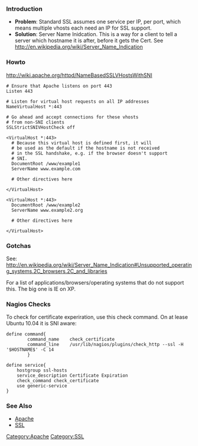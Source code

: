 === Introduction ===
* '''Problem''': Standard SSL assumes one service per IP, per port, which means multiple vhosts each need an IP for SSL support.
* '''Solution''': Server Name Inidcation. This is a way for a client to tell a server which hostname it is after, before it gets the Cert. See http://en.wikipedia.org/wiki/Server_Name_Indication

=== Howto ===
http://wiki.apache.org/httpd/NameBasedSSLVHostsWithSNI
<pre>
# Ensure that Apache listens on port 443
Listen 443
    
# Listen for virtual host requests on all IP addresses
NameVirtualHost *:443

# Go ahead and accept connections for these vhosts
# from non-SNI clients
SSLStrictSNIVHostCheck off

<VirtualHost *:443>
  # Because this virtual host is defined first, it will
  # be used as the default if the hostname is not received
  # in the SSL handshake, e.g. if the browser doesn't support
  # SNI.
  DocumentRoot /www/example1
  ServerName www.example.com

  # Other directives here

</VirtualHost>

<VirtualHost *:443>
  DocumentRoot /www/example2
  ServerName www.example2.org

  # Other directives here

</VirtualHost>
</pre>

=== Gotchas ===
See: http://en.wikipedia.org/wiki/Server_Name_Indication#Unsupported_operating_systems.2C_browsers.2C_and_libraries 

For a list of applications/browsers/operating systems that do not support this. The big one is IE on XP.

=== Nagios Checks ===
To check for certificate experiration, use this check command. On at lease Ubuntu 10.04 it is SNI aware:
<pre>
define command{
        command_name    check_certificate
        command_line    /usr/lib/nagios/plugins/check_http --ssl -H '$HOSTNAME$' -C 14
        }

define service{
	hostgroup ssl-hosts
	service_description	Certificate Expiration
	check_command check_certificate
	use generic-service
}
</pre>

=== See Also ===
* [[Apache]]
* [[SSL]]

[[Category:Apache]][[Category:SSL]]